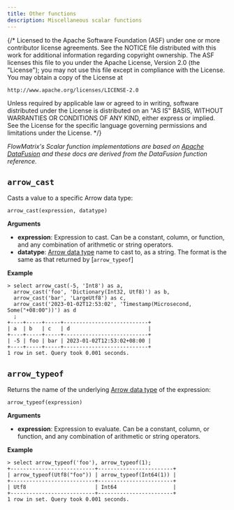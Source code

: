```yaml
---
title: Other functions
description: Miscellaneous scalar functions
---
```


{/*
  Licensed to the Apache Software Foundation (ASF) under one
  or more contributor license agreements.  See the NOTICE file
  distributed with this work for additional information
  regarding copyright ownership.  The ASF licenses this file
  to you under the Apache License, Version 2.0 (the
  "License"); you may not use this file except in compliance
  with the License.  You may obtain a copy of the License at

    http://www.apache.org/licenses/LICENSE-2.0

  Unless required by applicable law or agreed to in writing,
  software distributed under the License is distributed on an
  "AS IS" BASIS, WITHOUT WARRANTIES OR CONDITIONS OF ANY
  KIND, either express or implied.  See the License for the
  specific language governing permissions and limitations
  under the License.
 */}

_FlowMatrix's Scalar function implementations are based on
[Apache DataFusion](https://arrow.apache.org/datafusion/) and these docs are derived from
the DataFusion function reference._

## `arrow_cast`

Casts a value to a specific Arrow data type:

```
arrow_cast(expression, datatype)
```

**Arguments**

- **expression**: Expression to cast.
  Can be a constant, column, or function, and any combination of arithmetic or
  string operators.
- **datatype**: [Arrow data type](https://docs.rs/arrow/latest/arrow/datatypes/enum.DataType.html) name
  to cast to, as a string. The format is the same as that returned by [`arrow_typeof`]

**Example**

```
> select arrow_cast(-5, 'Int8') as a,
  arrow_cast('foo', 'Dictionary(Int32, Utf8)') as b,
  arrow_cast('bar', 'LargeUtf8') as c,
  arrow_cast('2023-01-02T12:53:02', 'Timestamp(Microsecond, Some("+08:00"))') as d
  ;
+----+-----+-----+---------------------------+
| a  | b   | c   | d                         |
+----+-----+-----+---------------------------+
| -5 | foo | bar | 2023-01-02T12:53:02+08:00 |
+----+-----+-----+---------------------------+
1 row in set. Query took 0.001 seconds.
```

## `arrow_typeof`

Returns the name of the underlying [Arrow data type](https://docs.rs/arrow/latest/arrow/datatypes/enum.DataType.html) of the expression:

```
arrow_typeof(expression)
```

**Arguments**

- **expression**: Expression to evaluate.
  Can be a constant, column, or function, and any combination of arithmetic or
  string operators.

**Example**

```
> select arrow_typeof('foo'), arrow_typeof(1);
+---------------------------+------------------------+
| arrow_typeof(Utf8("foo")) | arrow_typeof(Int64(1)) |
+---------------------------+------------------------+
| Utf8                      | Int64                  |
+---------------------------+------------------------+
1 row in set. Query took 0.001 seconds.
```
